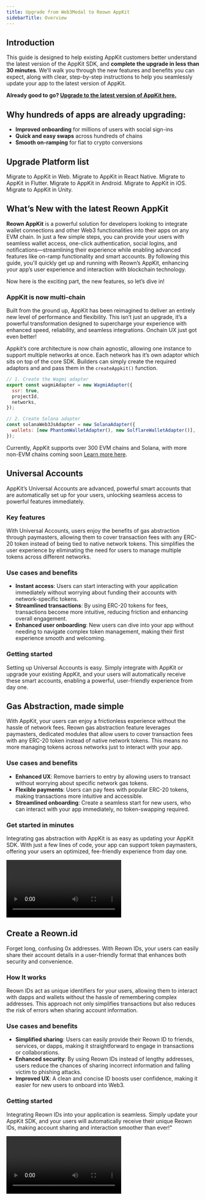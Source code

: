 ```yaml
---
title: Upgrade from Web3Modal to Reown AppKit
sidebarTitle: Overview
---
```


## Introduction

This guide is designed to help existing AppKit customers better understand the latest version of the AppKit SDK, and **complete the upgrade in less than 30 minutes**. We’ll walk you through the new features and benefits you can expect, along with clear, step-by-step instructions to help you seamlessly update your app to the latest version of AppKit.

**Already good to go? [Upgrade to the latest version of AppKit here.](#upgrade-platform-list)**

## Why hundreds of apps are already upgrading:

- **Improved onboarding** for millions of users with social sign-ins
- **Quick and easy swaps** across hundreds of chains
- **Smooth on-ramping** for fiat to crypto conversions

## Upgrade Platform list

<CardGroup cols={2}>
  <Card title="Web" icon="browser" href="/appkit/upgrade/to-reown-appkit-web">
    Migrate to AppKit in Web.
  </Card>

  <Card title="React Native" icon="react" href="/appkit/upgrade/from-web3modal-react-native">
    Migrate to AppKit in React Native.
  </Card>

  <Card title="Flutter" icon="flutter" href="/appkit/upgrade/from-web3modal-flutter">
    Migrate to AppKit in Flutter.
  </Card>

  <Card title="Android" icon="android" href="/appkit/upgrade/from-web3modal-android">
    Migrate to AppKit in Android.
  </Card>

  <Card title="iOS" icon="apple" href="/appkit/upgrade/from-web3modal-ios">
    Migrate to AppKit in iOS.
  </Card>

  <Card title="Unity" icon="unity" href="/appkit/upgrade/from-web3modal-unity">
    Migrate to AppKit in Unity.
  </Card>
</CardGroup>


## What’s New with the latest Reown AppKit

**Reown AppKit** is a powerful solution for developers looking to integrate wallet connections and other Web3 functionalities into their apps on any EVM chain. In just a few simple steps, you can provide your users with seamless wallet access, one-click authentication, social logins, and notifications—streamlining their experience while enabling advanced features like on-ramp functionality and smart accounts. By following this guide, you'll quickly get up and running with Reown’s AppKit, enhancing your app’s user experience and interaction with blockchain technology.

Now here is the exciting part, the new features, so let’s dive in!

### AppKit is now multi-chain

Built from the ground up, AppKit has been reimagined to deliver an entirely new level of performance and flexibility. This isn’t just an upgrade, it’s a powerful transformation designed to supercharge your experience with enhanced speed, reliability, and seamless integrations. Onchain UX just got even better!

Appkit’s core architecture is now chain agnostic, allowing one instance to support multiple networks at once. Each network has it’s own adaptor which sits on top of the core SDK. Builders can simply create the required adaptors and and pass them in the `createAppkit()` function.

```jsx
// 1. Create the Wagmi adapter
export const wagmiAdapter = new WagmiAdapter({
  ssr: true,
  projectId,
  networks,
});

// 2. Create Solana adapter
const solanaWeb3JsAdapter = new SolanaAdapter({
  wallets: [new PhantomWalletAdapter(), new SolflareWalletAdapter()],
});
```

Currently, AppKit supports over 300 EVM chains and Solana, with more non-EVM chains coming soon [Learn more here](https://reown.com/blog/how-to-get-started-with-reown-appkit-on-any-evm-chain).

## Universal Accounts

AppKit’s Universal Accounts are advanced, powerful smart accounts that are automatically set up for your users, unlocking seamless access to powerful features immediately.

### Key features

With Universal Accounts, users enjoy the benefits of gas abstraction through paymasters, allowing them to cover transaction fees with any ERC-20 token instead of being tied to native network tokens. This simplifies the user experience by eliminating the need for users to manage multiple tokens across different networks.

### Use cases and benefits

- **Instant access**: Users can start interacting with your application immediately without worrying about funding their accounts with network-specific tokens.
- **Streamlined transactions**: By using ERC-20 tokens for fees, transactions become more intuitive, reducing friction and enhancing overall engagement.
- **Enhanced user onboarding**: New users can dive into your app without needing to navigate complex token management, making their first experience smooth and welcoming.

### Getting started

Setting up Universal Accounts is easy. Simply integrate with AppKit or upgrade your existing AppKit, and your users will automatically receive these smart accounts, enabling a powerful, user-friendly experience from day one.

## Gas Abstraction, made simple

With AppKit, your users can enjoy a frictionless experience without the hassle of network fees. Reown gas abstraction feature leverages paymasters, dedicated modules that allow users to cover transaction fees with any ERC-20 token instead of native network tokens. This means no more managing tokens across networks just to interact with your app.

### Use cases and benefits

- **Enhanced UX**: Remove barriers to entry by allowing users to transact without worrying about specific network gas tokens.
- **Flexible payments**: Users can pay fees with popular ERC-20 tokens, making transactions more intuitive and accessible.
- **Streamlined onboarding**: Create a seamless start for new users, who can interact with your app immediately, no token-swapping required.

### Get started in minutes

Integrating gas abstraction with AppKit is as easy as updating your AppKit SDK. With just a few lines of code, your app can support token paymasters, offering your users an optimized, fee-friendly experience from day one.
<Frame>
<video
  controls
  className="w-full aspect-video"
  src="/images/gas-abstraction.mp4"
></video>
</Frame>

## Create a Reown.id

Forget long, confusing 0x addresses. With Reown IDs, your users can easily share their account details in a user-friendly format that enhances both security and convenience.

### How It works

Reown IDs act as unique identifiers for your users, allowing them to interact with dapps and wallets without the hassle of remembering complex addresses. This approach not only simplifies transactions but also reduces the risk of errors when sharing account information.

### Use cases and benefits

- **Simplified sharing**: Users can easily provide their Reown ID to friends, services, or dapps, making it straightforward to engage in transactions or collaborations.
- **Enhanced security**: By using Reown IDs instead of lengthy addresses, users reduce the chances of sharing incorrect information and falling victim to phishing attacks.
- **Improved UX**: A clean and concise ID boosts user confidence, making it easier for new users to onboard into Web3.

### Getting started

Integrating Reown IDs into your application is seamless. Simply update your AppKit SDK, and your users will automatically receive their unique Reown IDs, making account sharing and interaction smoother than ever!"
<Frame>
<video
  controls
  className="w-full aspect-video"
  src="/images/reown-id.mp4"
></video>
</Frame>
